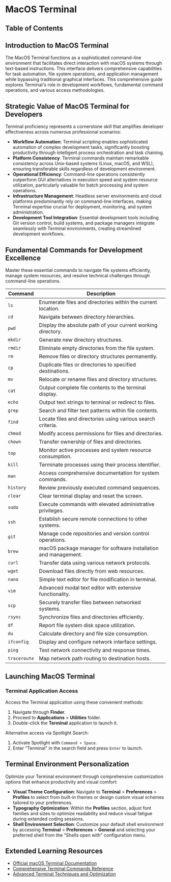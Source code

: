 
# MacOS Terminal

## Table of Contents

## Introduction to MacOS Terminal

The MacOS Terminal functions as a sophisticated command-line environment that facilitates direct interaction with macOS systems through text-based instructions. This interface delivers comprehensive capabilities for task automation, file system operations, and application management while bypassing traditional graphical interfaces. This comprehensive guide explores Terminal's role in development workflows, fundamental command operations, and various access methodologies.

## Strategic Value of MacOS Terminal for Developers

Terminal proficiency represents a cornerstone skill that amplifies developer effectiveness across numerous professional scenarios:

- **Workflow Automation**: Terminal scripting enables sophisticated automation of complex development tasks, significantly boosting productivity through intelligent process orchestration and task chaining.
- **Platform Consistency**: Terminal commands maintain remarkable consistency across Unix-based systems (Linux, macOS, and WSL), ensuring transferable skills regardless of development environment.
- **Operational Efficiency**: Command-line operations consistently outperform GUI alternatives in execution speed and system resource utilization, particularly valuable for batch processing and system operations.
- **Infrastructure Management**: Headless server environments and cloud platforms predominantly rely on command-line interfaces, making Terminal expertise crucial for deployment, monitoring, and system administration.
- **Development Tool Integration**: Essential development tools including Git version control, build systems, and package managers integrate seamlessly with Terminal environments, creating streamlined development workflows.
  <BackToTop />

## Fundamental Commands for Development Excellence

Master these essential commands to navigate file systems efficiently, manage system resources, and resolve technical challenges through command-line operations.

| Command      | Description                                                     |
| ------------ | --------------------------------------------------------------- |
| `ls`         | Enumerate files and directories within the current location.    |
| `cd`         | Navigate between directory hierarchies.                         |
| `pwd`        | Display the absolute path of your current working directory.    |
| `mkdir`      | Generate new directory structures.                              |
| `rmdir`      | Eliminate empty directories from the file system.               |
| `rm`         | Remove files or directory structures permanently.               |
| `cp`         | Duplicate files or directories to specified destinations.       |
| `mv`         | Relocate or rename files and directory structures.              |
| `cat`        | Output complete file contents to the terminal display.          |
| `echo`       | Output text strings to terminal or redirect to files.           |
| `grep`       | Search and filter text patterns within file contents.           |
| `find`       | Locate files and directories using various search criteria.     |
| `chmod`      | Modify access permissions for files and directories.            |
| `chown`      | Transfer ownership of files and directories.                    |
| `top`        | Monitor active processes and system resource consumption.       |
| `kill`       | Terminate processes using their process identifier.             |
| `man`        | Access comprehensive documentation for system commands.         |
| `history`    | Review previously executed command sequences.                   |
| `clear`      | Clear terminal display and reset the screen.                    |
| `sudo`       | Execute commands with elevated administrative privileges.       |
| `ssh`        | Establish secure remote connections to other systems.           |
| `git`        | Manage code repositories and version control operations.        |
| `brew`       | macOS package manager for software installation and management. |
| `curl`       | Transfer data using various network protocols.                  |
| `wget`       | Download files directly from web resources.                     |
| `nano`       | Simple text editor for file modification in terminal.           |
| `vim`        | Advanced modal text editor with extensive functionality.        |
| `scp`        | Securely transfer files between networked systems.              |
| `rsync`      | Synchronize files and directories efficiently.                  |
| `df`         | Report file system disk space utilization.                      |
| `du`         | Calculate directory and file size consumption.                  |
| `ifconfig`   | Display and configure network interface settings.               |
| `ping`       | Test network connectivity and response times.                   |
| `traceroute` | Map network path routing to destination hosts.                  |

<BackToTop />

## Launching MacOS Terminal

### Terminal Application Access

Access the Terminal application using these convenient methods:

1. Navigate through **Finder**.
2. Proceed to **Applications** > **Utilities** folder.
3. Double-click the **Terminal** application to launch it.

Alternative access via Spotlight Search:

1. Activate Spotlight with `Command + Space`.
2. Enter "Terminal" in the search field and press `Enter` to launch.
   <BackToTop />

## Terminal Environment Personalization

Optimize your Terminal environment through comprehensive customization options that enhance productivity and visual comfort:

- **Visual Theme Configuration**: Navigate to **Terminal** > **Preferences** > **Profiles** to select from built-in themes or design custom visual schemes tailored to your preferences.
- **Typography Optimization**: Within the **Profiles** section, adjust font families and sizes to optimize readability and reduce visual fatigue during extended coding sessions.
- **Shell Environment Selection**: Customize your default shell environment by accessing **Terminal** > **Preferences** > **General** and selecting your preferred shell from the "Shells open with" configuration menu.
  <BackToTop />

## Extended Learning Resources

- [Official macOS Terminal Documentation](https://support.apple.com/guide/terminal/welcome/mac)
- [Comprehensive Terminal Commands Reference](https://www.macworld.com/article/671688/mac-terminal-commands-cheat-sheet.html)
- [Advanced Terminal Techniques and Optimization](https://www.macobserver.com/tips/how-to/terminal-tips-and-tricks/)
  <BackToTop />
